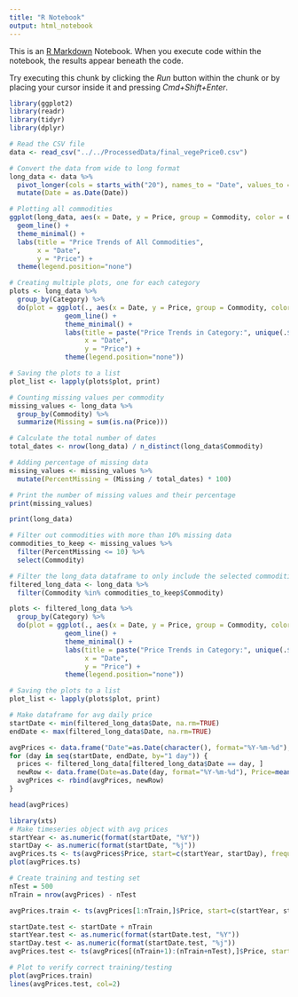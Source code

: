 ```yaml
---
title: "R Notebook"
output: html_notebook
---
```


This is an [R Markdown](http://rmarkdown.rstudio.com) Notebook. When you execute code within the notebook, the results appear beneath the code. 

Try executing this chunk by clicking the *Run* button within the chunk or by placing your cursor inside it and pressing *Cmd+Shift+Enter*. 

```r
library(ggplot2)
library(readr)
library(tidyr)
library(dplyr)

# Read the CSV file
data <- read_csv("../../ProcessedData/final_vegePrice0.csv")

# Convert the data from wide to long format
long_data <- data %>%
  pivot_longer(cols = starts_with("20"), names_to = "Date", values_to = "Price") %>%
  mutate(Date = as.Date(Date))

# Plotting all commodities
ggplot(long_data, aes(x = Date, y = Price, group = Commodity, color = Commodity)) +
  geom_line() +
  theme_minimal() +
  labs(title = "Price Trends of All Commodities",
       x = "Date",
       y = "Price") +
  theme(legend.position="none")
```



```r
# Creating multiple plots, one for each category
plots <- long_data %>%
  group_by(Category) %>%
  do(plot = ggplot(., aes(x = Date, y = Price, group = Commodity, color = Commodity)) +
              geom_line() +
              theme_minimal() +
              labs(title = paste("Price Trends in Category:", unique(.$Category)),
                   x = "Date",
                   y = "Price") +
              theme(legend.position="none"))

# Saving the plots to a list
plot_list <- lapply(plots$plot, print)

```


```r

# Counting missing values per commodity
missing_values <- long_data %>%
  group_by(Commodity) %>%
  summarize(Missing = sum(is.na(Price)))

# Calculate the total number of dates
total_dates <- nrow(long_data) / n_distinct(long_data$Commodity)

# Adding percentage of missing data
missing_values <- missing_values %>%
  mutate(PercentMissing = (Missing / total_dates) * 100)

# Print the number of missing values and their percentage
print(missing_values)

```


```r
print(long_data)
```

```r
# Filter out commodities with more than 10% missing data
commodities_to_keep <- missing_values %>%
  filter(PercentMissing <= 10) %>%
  select(Commodity)

# Filter the long_data dataframe to only include the selected commodities
filtered_long_data <- long_data %>%
  filter(Commodity %in% commodities_to_keep$Commodity)

```


```r
plots <- filtered_long_data %>%
  group_by(Category) %>%
  do(plot = ggplot(., aes(x = Date, y = Price, group = Commodity, color = Commodity)) +
              geom_line() +
              theme_minimal() +
              labs(title = paste("Price Trends in Category:", unique(.$Category)),
                   x = "Date",
                   y = "Price") +
              theme(legend.position="none"))

# Saving the plots to a list
plot_list <- lapply(plots$plot, print)
```

```r
# Make dataframe for avg daily price
startDate <- min(filtered_long_data$Date, na.rm=TRUE)
endDate <- max(filtered_long_data$Date, na.rm=TRUE)

avgPrices <- data.frame("Date"=as.Date(character(), format="%Y-%m-%d"), "Price"=numeric(), stringsAsFactors=FALSE)
for (day in seq(startDate, endDate, by="1 day")) {
  prices <- filtered_long_data[filtered_long_data$Date == day, ]
  newRow <- data.frame(Date=as.Date(day, format="%Y-%m-%d"), Price=mean(prices$Price, na.rm=TRUE))
  avgPrices <- rbind(avgPrices, newRow)
}

head(avgPrices)
```

```r
library(xts)
# Make timeseries object with avg prices
startYear <- as.numeric(format(startDate, "%Y"))
startDay <- as.numeric(format(startDate, "%j"))
avgPrices.ts <- ts(avgPrices$Price, start=c(startYear, startDay), frequency=365.25)
plot(avgPrices.ts)
```

```r
# Create training and testing set
nTest = 500
nTrain = nrow(avgPrices) - nTest

avgPrices.train <- ts(avgPrices[1:nTrain,]$Price, start=c(startYear, startDay), frequency=365.25)

startDate.test <- startDate + nTrain
startYear.test <- as.numeric(format(startDate.test, "%Y"))
startDay.test <- as.numeric(format(startDate.test, "%j"))
avgPrices.test <- ts(avgPrices[(nTrain+1):(nTrain+nTest),]$Price, start=c(startYear.test, startDay.test), frequency=365.25)

# Plot to verify correct training/testing
plot(avgPrices.train)
lines(avgPrices.test, col=2)
```


